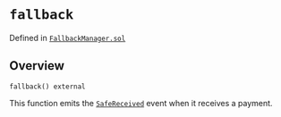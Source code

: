 # `fallback`
Defined in [`FallbackManager.sol`](https://github.com/safe-global/safe-smart-account/tree/main/contracts/base/FallbackManager.sol#L57)

## Overview

```solidity
fallback() external

```

This function emits the [`SafeReceived`](../fallback-events/SafeReceived.mdx) event when it receives a payment.
